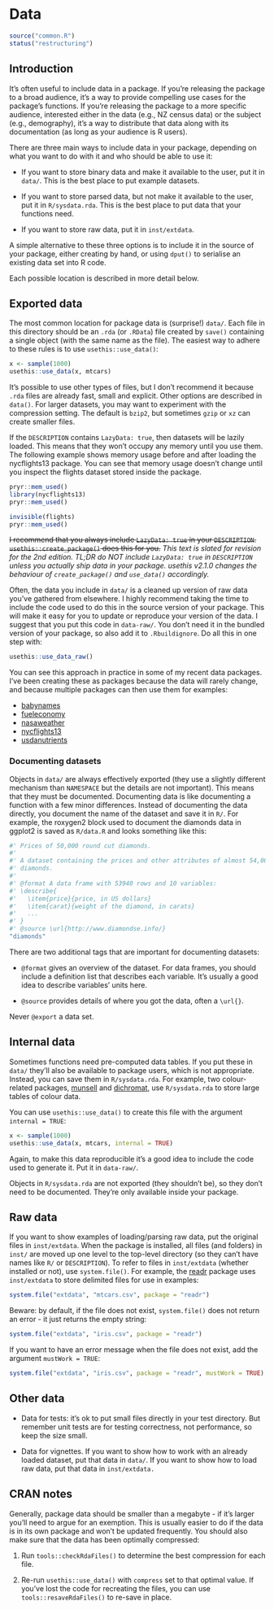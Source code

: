 # Data {#sec-data}

```r
source("common.R")
status("restructuring")
```

## Introduction

It's often useful to include data in a package.
If you're releasing the package to a broad audience, it's a way to provide compelling use cases for the package's functions.
If you're releasing the package to a more specific audience, interested either in the data (e.g., NZ census data) or the subject (e.g., demography), it's a way to distribute that data along with its documentation (as long as your audience is R users).

There are three main ways to include data in your package, depending on what you want to do with it and who should be able to use it:

-   If you want to store binary data and make it available to the user, put it in `data/`.
    This is the best place to put example datasets.

-   If you want to store parsed data, but not make it available to the user, put it in `R/sysdata.rda`.
    This is the best place to put data that your functions need.

-   If you want to store raw data, put it in `inst/extdata`.

A simple alternative to these three options is to include it in the source of your package, either creating by hand, or using `dput()` to serialise an existing data set into R code.

Each possible location is described in more detail below.

## Exported data {#sec-data-data}

The most common location for package data is (surprise!) `data/`.
Each file in this directory should be an `.rda` (or `.RData`) file created by `save()` containing a single object (with the same name as the file).
The easiest way to adhere to these rules is to use `usethis::use_data()`:

```r
x <- sample(1000)
usethis::use_data(x, mtcars)
```

It's possible to use other types of files, but I don't recommend it because `.rda` files are already fast, small and explicit.
Other options are described in `data()`.
For larger datasets, you may want to experiment with the compression setting.
The default is `bzip2`, but sometimes `gzip` or `xz` can create smaller files.

If the `DESCRIPTION` contains `LazyData: true`, then datasets will be lazily loaded.
This means that they won't occupy any memory until you use them.
The following example shows memory usage before and after loading the nycflights13 package.
You can see that memory usage doesn't change until you inspect the flights dataset stored inside the package.

```r
pryr::mem_used()
library(nycflights13)
pryr::mem_used()

invisible(flights)
pryr::mem_used()
```

~~I recommend that you always include `LazyData: true` in your `DESCRIPTION`. `usethis::create_package()` does this for you.~~ *This text is slated for revision for the 2nd edition. TL;DR do NOT include `LazyData: true` in `DESCRIPTION` unless you actually ship data in your package. usethis v2.1.0 changes the behaviour of `create_package()` and `use_data()` accordingly.*

Often, the data you include in `data/` is a cleaned up version of raw data you've gathered from elsewhere.
I highly recommend taking the time to include the code used to do this in the source version of your package.
This will make it easy for you to update or reproduce your version of the data.
I suggest that you put this code in `data-raw/`.
You don't need it in the bundled version of your package, so also add it to `.Rbuildignore`.
Do all this in one step with:

```r
usethis::use_data_raw()
```

You can see this approach in practice in some of my recent data packages.
I've been creating these as packages because the data will rarely change, and because multiple packages can then use them for examples:

-   [babynames](https://github.com/hadley/babynames)
-   [fueleconomy](https://github.com/hadley/fueleconomy)
-   [nasaweather](https://github.com/hadley/nasaweather)
-   [nycflights13](https://github.com/hadley/nycflights13)
-   [usdanutrients](https://github.com/hadley/usdanutrients)

### Documenting datasets {#documenting-data}

Objects in `data/` are always effectively exported (they use a slightly different mechanism than `NAMESPACE` but the details are not important).
This means that they must be documented.
Documenting data is like documenting a function with a few minor differences.
Instead of documenting the data directly, you document the name of the dataset and save it in `R/`.
For example, the roxygen2 block used to document the diamonds data in ggplot2 is saved as `R/data.R` and looks something like this:

```r
#' Prices of 50,000 round cut diamonds.
#'
#' A dataset containing the prices and other attributes of almost 54,000
#' diamonds.
#'
#' @format A data frame with 53940 rows and 10 variables:
#' \describe{
#'   \item{price}{price, in US dollars}
#'   \item{carat}{weight of the diamond, in carats}
#'   ...
#' }
#' @source \url{http://www.diamondse.info/}
"diamonds"
```

There are two additional tags that are important for documenting datasets:

-   `@format` gives an overview of the dataset.
    For data frames, you should include a definition list that describes each variable.
    It's usually a good idea to describe variables' units here.

-   `@source` provides details of where you got the data, often a `\url{}`.

Never `@export` a data set.

## Internal data {#data-sysdata}

Sometimes functions need pre-computed data tables.
If you put these in `data/` they'll also be available to package users, which is not appropriate.
Instead, you can save them in `R/sysdata.rda`.
For example, two colour-related packages, [munsell](https://github.com/cwickham/munsell) and [dichromat](https://cran.r-project.org/web/packages/dichromat/index.html), use `R/sysdata.rda` to store large tables of colour data.

You can use `usethis::use_data()` to create this file with the argument `internal = TRUE`:

```r
x <- sample(1000)
usethis::use_data(x, mtcars, internal = TRUE)
```

Again, to make this data reproducible it's a good idea to include the code used to generate it.
Put it in `data-raw/`.

Objects in `R/sysdata.rda` are not exported (they shouldn't be), so they don't need to be documented.
They're only available inside your package.

## Raw data {#sec-data-extdata}

If you want to show examples of loading/parsing raw data, put the original files in `inst/extdata`.
When the package is installed, all files (and folders) in `inst/` are moved up one level to the top-level directory (so they can't have names like `R/` or `DESCRIPTION`).
To refer to files in `inst/extdata` (whether installed or not), use `system.file()`.
For example, the [readr](https://readr.tidyverse.org) package uses `inst/extdata` to store delimited files for use in examples:

```r
system.file("extdata", "mtcars.csv", package = "readr")
```

Beware: by default, if the file does not exist, `system.file()` does not return an error - it just returns the empty string:

```r
system.file("extdata", "iris.csv", package = "readr")
```

If you want to have an error message when the file does not exist, add the argument `mustWork = TRUE`:

```r
system.file("extdata", "iris.csv", package = "readr", mustWork = TRUE)
```

## Other data {#other-data}

-   Data for tests: it's ok to put small files directly in your test directory.
    But remember unit tests are for testing correctness, not performance, so keep the size small.

-   Data for vignettes.
    If you want to show how to work with an already loaded dataset, put that data in `data/`.
    If you want to show how to load raw data, put that data in `inst/extdata.`

## CRAN notes {#sec-data-cran}

Generally, package data should be smaller than a megabyte - if it's larger you'll need to argue for an exemption.
This is usually easier to do if the data is in its own package and won't be updated frequently.
You should also make sure that the data has been optimally compressed:

1.  Run `tools::checkRdaFiles()` to determine the best compression for each file.

2.  Re-run `usethis::use_data()` with `compress` set to that optimal value.
    If you've lost the code for recreating the files, you can use `tools::resaveRdaFiles()` to re-save in place.
